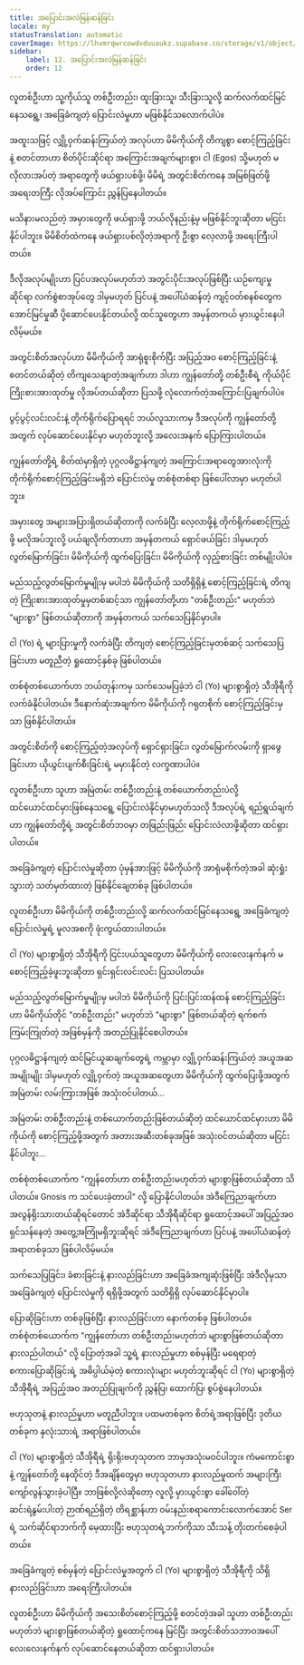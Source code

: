 ```yaml
---
title: အပြောင်းအလဲမြန်ဆန်ခြင်း
locale: my
statusTranslation: automatic
coverImage: https://lhvmrqwrcowdvduuaukz.supabase.co/storage/v1/object/public/strapi-uploads/small_cover-tratado-de-psicologia-revolucionaria.webp-5e15e1cec4e0ebebcde5d7fc7565d8fd.webp
sidebar:
    label: 12. အပြောင်းအလဲမြန်ဆန်ခြင်း
    order: 12
---
```

လူတစ်ဦးဟာ သူ့ကိုယ်သူ တစ်ဦးတည်း၊ ထူးခြားသူ၊ သီးခြားသူလို့ ဆက်လက်ထင်မြင်နေသရွေ့၊ အခြေခံကျတဲ့ ပြောင်းလဲမှုဟာ မဖြစ်နိုင်သလောက်ပါပဲ။

အထူးသဖြင့် လျှို့ဝှက်ဆန်းကြယ်တဲ့ အလုပ်ဟာ မိမိကိုယ်ကို တိကျစွာ စောင့်ကြည့်ခြင်းနဲ့ စတင်တာဟာ စိတ်ပိုင်းဆိုင်ရာ အကြောင်းအချက်များစွာ၊ ငါ (Egos) သို့မဟုတ် မလိုလားအပ်တဲ့ အရာတွေကို ဖယ်ရှားပစ်ဖို့၊ မိမိရဲ့ အတွင်းစိတ်ကနေ အမြစ်ဖြတ်ဖို့ အရေးတကြီး လိုအပ်ကြောင်း ညွှန်ပြနေပါတယ်။

မသိနားမလည်တဲ့ အမှားတွေကို ဖယ်ရှားဖို့ ဘယ်လိုနည်းနဲ့မှ မဖြစ်နိုင်ဘူးဆိုတာ မငြင်းနိုင်ပါဘူး။ မိမိစိတ်ထဲကနေ ဖယ်ရှားပစ်လိုတဲ့အရာကို ဦးစွာ လေ့လာဖို့ အရေးကြီးပါတယ်။

ဒီလိုအလုပ်မျိုးဟာ ပြင်ပအလုပ်မဟုတ်ဘဲ အတွင်းပိုင်းအလုပ်ဖြစ်ပြီး ယဉ်ကျေးမှုဆိုင်ရာ လက်စွဲစာအုပ်တွေ ဒါမှမဟုတ် ပြင်ပနဲ့ အပေါ်ယံဆန်တဲ့ ကျင့်ဝတ်စနစ်တွေက အောင်မြင်မှုဆီ ပို့ဆောင်ပေးနိုင်တယ်လို့ ထင်သူတွေဟာ အမှန်တကယ် မှားယွင်းနေပါလိမ့်မယ်။

အတွင်းစိတ်အလုပ်ဟာ မိမိကိုယ်ကို အာရုံစူးစိုက်ပြီး အပြည့်အဝ စောင့်ကြည့်ခြင်းနဲ့ စတင်တယ်ဆိုတဲ့ တိကျသေချာတဲ့အချက်ဟာ ဒါဟာ ကျွန်တော်တို့ တစ်ဦးစီရဲ့ ကိုယ်ပိုင်ကြိုးစားအားထုတ်မှု လိုအပ်တယ်ဆိုတာ ပြသဖို့ လုံလောက်တဲ့အကြောင်းပြချက်ပါပဲ။

ပွင့်ပွင့်လင်းလင်းနဲ့ တိုက်ရိုက်ပြောရရင် ဘယ်လူသားကမှ ဒီအလုပ်ကို ကျွန်တော်တို့အတွက် လုပ်ဆောင်ပေးနိုင်မှာ မဟုတ်ဘူးလို့ အလေးအနက် ပြောကြားပါတယ်။

ကျွန်တော်တို့ရဲ့ စိတ်ထဲမှာရှိတဲ့ ပုဂ္ဂလဓိဋ္ဌာန်ကျတဲ့ အကြောင်းအရာတွေအားလုံးကို တိုက်ရိုက်စောင့်ကြည့်ခြင်းမရှိဘဲ ပြောင်းလဲမှု တစ်စုံတစ်ရာ ဖြစ်ပေါ်လာမှာ မဟုတ်ပါဘူး။

အမှားတွေ အများအပြားရှိတယ်ဆိုတာကို လက်ခံပြီး လေ့လာဖို့နဲ့ တိုက်ရိုက်စောင့်ကြည့်ဖို့ မလိုအပ်ဘူးလို့ ပယ်ချလိုက်တာဟာ အမှန်တကယ် ရှောင်ဖယ်ခြင်း ဒါမှမဟုတ် လွတ်မြောက်ခြင်း၊ မိမိကိုယ်ကို ထွက်ပြေးခြင်း၊ မိမိကိုယ်ကို လှည့်စားခြင်း တစ်မျိုးပါပဲ။

မည်သည့်လွတ်မြောက်မှုမျိုးမှ မပါဘဲ မိမိကိုယ်ကို သတိရှိရှိနဲ့ စောင့်ကြည့်ခြင်းရဲ့ တိကျတဲ့ ကြိုးစားအားထုတ်မှုမှတစ်ဆင့်သာ ကျွန်တော်တို့ဟာ "တစ်ဦးတည်း" မဟုတ်ဘဲ "များစွာ" ဖြစ်တယ်ဆိုတာကို အမှန်တကယ် သက်သေပြနိုင်မှာပါ။

ငါ (Yo) ရဲ့ များပြားမှုကို လက်ခံပြီး တိကျတဲ့ စောင့်ကြည့်ခြင်းမှတစ်ဆင့် သက်သေပြခြင်းဟာ မတူညီတဲ့ ရှုထောင့်နှစ်ခု ဖြစ်ပါတယ်။

တစ်စုံတစ်ယောက်ဟာ ဘယ်တုန်းကမှ သက်သေမပြခဲ့ဘဲ ငါ (Yo) များစွာရှိတဲ့ သီအိုရီကို လက်ခံနိုင်ပါတယ်။ ဒီနောက်ဆုံးအချက်က မိမိကိုယ်ကို ဂရုတစိုက် စောင့်ကြည့်ခြင်းမှသာ ဖြစ်နိုင်ပါတယ်။

အတွင်းစိတ်ကို စောင့်ကြည့်တဲ့အလုပ်ကို ရှောင်ရှားခြင်း၊ လွတ်မြောက်လမ်းကို ရှာဖွေခြင်းဟာ ယိုယွင်းပျက်စီးခြင်းရဲ့ မမှားနိုင်တဲ့ လက္ခဏာပါပဲ။

လူတစ်ဦးဟာ သူဟာ အမြဲတမ်း တစ်ဦးတည်းနဲ့ တစ်ယောက်တည်းပဲလို့ ထင်ယောင်ထင်မှားဖြစ်နေသရွေ့ ပြောင်းလဲနိုင်မှာမဟုတ်သလို ဒီအလုပ်ရဲ့ ရည်ရွယ်ချက်ဟာ ကျွန်တော်တို့ရဲ့ အတွင်းစိတ်ဘဝမှာ တဖြည်းဖြည်း ပြောင်းလဲလာဖို့ဆိုတာ ထင်ရှားပါတယ်။

အခြေခံကျတဲ့ ပြောင်းလဲမှုဆိုတာ ပုံမှန်အားဖြင့် မိမိကိုယ်ကို အာရုံမစိုက်တဲ့အခါ ဆုံးရှုံးသွားတဲ့ သတ်မှတ်ထားတဲ့ ဖြစ်နိုင်ချေတစ်ခု ဖြစ်ပါတယ်။

လူတစ်ဦးဟာ မိမိကိုယ်ကို တစ်ဦးတည်းလို့ ဆက်လက်ထင်မြင်နေသရွေ့ အခြေခံကျတဲ့ ပြောင်းလဲမှုရဲ့ မူလအစကို ဖုံးကွယ်ထားပါတယ်။

ငါ (Yo) များစွာရှိတဲ့ သီအိုရီကို ငြင်းပယ်သူတွေဟာ မိမိကိုယ်ကို လေးလေးနက်နက် မစောင့်ကြည့်ခဲ့ဖူးဘူးဆိုတာ ရှင်းရှင်းလင်းလင်း ပြသပါတယ်။

မည်သည့်လွတ်မြောက်မှုမျိုးမှ မပါဘဲ မိမိကိုယ်ကို ပြင်းပြင်းထန်ထန် စောင့်ကြည့်ခြင်းဟာ မိမိကိုယ်တိုင် "တစ်ဦးတည်း" မဟုတ်ဘဲ "များစွာ" ဖြစ်တယ်ဆိုတဲ့ ရက်စက်ကြမ်းကြုတ်တဲ့ အဖြစ်မှန်ကို အတည်ပြုနိုင်စေပါတယ်။

ပုဂ္ဂလဓိဋ္ဌာန်ကျတဲ့ ထင်မြင်ယူဆချက်တွေရဲ့ ကမ္ဘာမှာ လျှို့ဝှက်ဆန်းကြယ်တဲ့ အယူအဆအမျိုးမျိုး ဒါမှမဟုတ် လျှို့ဝှက်တဲ့ အယူအဆတွေဟာ မိမိကိုယ်ကို ထွက်ပြေးဖို့အတွက် အမြဲတမ်း လမ်းကြားအဖြစ် အသုံးဝင်ပါတယ်...

အမြဲတမ်း တစ်ဦးတည်းနဲ့ တစ်ယောက်တည်းဖြစ်တယ်ဆိုတဲ့ ထင်ယောင်ထင်မှားဟာ မိမိကိုယ်ကို စောင့်ကြည့်ဖို့အတွက် အတားအဆီးတစ်ခုအဖြစ် အသုံးဝင်တယ်ဆိုတာ မငြင်းနိုင်ပါဘူး...

တစ်စုံတစ်ယောက်က "ကျွန်တော်ဟာ တစ်ဦးတည်းမဟုတ်ဘဲ များစွာဖြစ်တယ်ဆိုတာ သိပါတယ်။ Gnosis က သင်ပေးခဲ့တာပါ" လို့ ပြောနိုင်ပါတယ်။ အဲဒီကြေညာချက်ဟာ အလွန်ရိုးသားတယ်ဆိုရင်တောင် အဲဒီဆိုင်ရာ သီအိုရီဆိုင်ရာ ရှုထောင့်အပေါ် အပြည့်အဝ ရှင်သန်နေတဲ့ အတွေ့အကြုံမရှိဘူးဆိုရင် အဲဒီကြေညာချက်ဟာ ပြင်ပနဲ့ အပေါ်ယံဆန်တဲ့ အရာတစ်ခုသာ ဖြစ်ပါလိမ့်မယ်။

သက်သေပြခြင်း၊ ခံစားခြင်းနဲ့ နားလည်ခြင်းဟာ အခြေခံအကျဆုံးဖြစ်ပြီး အဲဒီလိုမှသာ အခြေခံကျတဲ့ ပြောင်းလဲမှုကို ရရှိဖို့အတွက် သတိရှိရှိ လုပ်ဆောင်နိုင်မှာပါ။

ပြောဆိုခြင်းဟာ တစ်ခုဖြစ်ပြီး နားလည်ခြင်းဟာ နောက်တစ်ခု ဖြစ်ပါတယ်။ တစ်စုံတစ်ယောက်က "ကျွန်တော်ဟာ တစ်ဦးတည်းမဟုတ်ဘဲ များစွာဖြစ်တယ်ဆိုတာ နားလည်ပါတယ်" လို့ ပြောတဲ့အခါ သူ့ရဲ့ နားလည်မှုဟာ စစ်မှန်ပြီး မရေရာတဲ့ စကားပြောဆိုခြင်းရဲ့ အဓိပ္ပါယ်မဲ့တဲ့ စကားလုံးများ မဟုတ်ဘူးဆိုရင် ငါ (Yo) များစွာရှိတဲ့ သီအိုရီရဲ့ အပြည့်အဝ အတည်ပြုချက်ကို ညွှန်ပြ၊ ထောက်ပြ၊ စွပ်စွဲနေပါတယ်။

ဗဟုသုတနဲ့ နားလည်မှုဟာ မတူညီပါဘူး။ ပထမတစ်ခုက စိတ်ရဲ့အရာဖြစ်ပြီး ဒုတိယတစ်ခုက နှလုံးသားရဲ့ အရာဖြစ်ပါတယ်။

ငါ (Yo) များစွာရှိတဲ့ သီအိုရီရဲ့ ရိုးရိုးဗဟုသုတက ဘာမှအသုံးမဝင်ပါဘူး။ ကံမကောင်းစွာနဲ့ ကျွန်တော်တို့ နေထိုင်တဲ့ ဒီအချိန်တွေမှာ ဗဟုသုတဟာ နားလည်မှုထက် အများကြီး ကျော်လွန်သွားခဲ့ပါပြီ။ ဘာဖြစ်လို့လဲဆိုတော့ လူလို့ မှားယွင်းစွာ ခေါ်ဝေါ်တဲ့ ဆင်းရဲနွမ်းပါးတဲ့ ဉာဏ်ရည်ရှိတဲ့ တိရစ္ဆာန်ဟာ ဝမ်းနည်းစရာကောင်းလောက်အောင် Ser ရဲ့ သက်ဆိုင်ရာဘက်ကို မေ့ထားပြီး ဗဟုသုတရဲ့ဘက်ကိုသာ သီးသန့် တိုးတက်စေခဲ့ပါတယ်။

အခြေခံကျတဲ့ စစ်မှန်တဲ့ ပြောင်းလဲမှုအတွက် ငါ (Yo) များစွာရှိတဲ့ သီအိုရီကို သိရှိနားလည်ခြင်းဟာ အရေးကြီးပါတယ်။

လူတစ်ဦးဟာ မိမိကိုယ်ကို အသေးစိတ်စောင့်ကြည့်ဖို့ စတင်တဲ့အခါ သူဟာ တစ်ဦးတည်းမဟုတ်ဘဲ များစွာဖြစ်တယ်ဆိုတဲ့ ရှုထောင့်ကနေ မြင်ပြီး အတွင်းစိတ်သဘာဝအပေါ် လေးလေးနက်နက် လုပ်ဆောင်နေတယ်ဆိုတာ ထင်ရှားပါတယ်။

